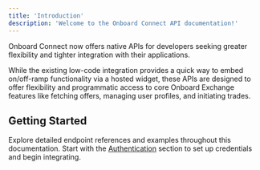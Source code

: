 ```yaml
---
title: 'Introduction'
description: 'Welcome to the Onboard Connect API documentation!'
---
```


Onboard Connect now offers native APIs for developers seeking greater flexibility and tighter integration with their applications.

While the existing low-code integration provides a quick way to embed on/off-ramp functionality via a hosted widget, these APIs are designed to offer flexibility and programmatic access to core Onboard Exchange features like fetching offers, managing user profiles, and initiating trades.

## Getting Started

Explore detailed endpoint references and examples throughout this documentation. Start with the [Authentication](/authentication) section to set up credentials and begin integrating.